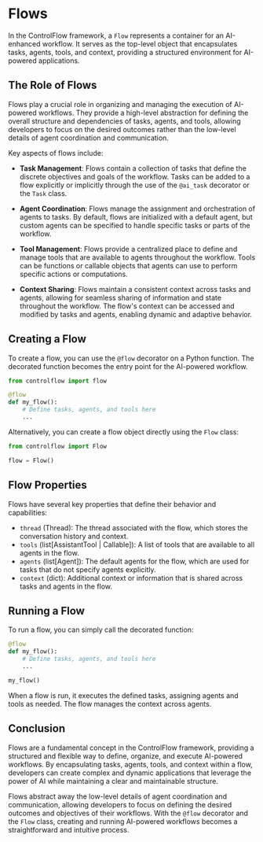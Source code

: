 # Flows

In the ControlFlow framework, a `Flow` represents a container for an AI-enhanced workflow. It serves as the top-level object that encapsulates tasks, agents, tools, and context, providing a structured environment for AI-powered applications.

## The Role of Flows

Flows play a crucial role in organizing and managing the execution of AI-powered workflows. They provide a high-level abstraction for defining the overall structure and dependencies of tasks, agents, and tools, allowing developers to focus on the desired outcomes rather than the low-level details of agent coordination and communication.

Key aspects of flows include:

- **Task Management**: Flows contain a collection of tasks that define the discrete objectives and goals of the workflow. Tasks can be added to a flow explicitly or implicitly through the use of the `@ai_task` decorator or the `Task` class.

- **Agent Coordination**: Flows manage the assignment and orchestration of agents to tasks. By default, flows are initialized with a default agent, but custom agents can be specified to handle specific tasks or parts of the workflow.

- **Tool Management**: Flows provide a centralized place to define and manage tools that are available to agents throughout the workflow. Tools can be functions or callable objects that agents can use to perform specific actions or computations.

- **Context Sharing**: Flows maintain a consistent context across tasks and agents, allowing for seamless sharing of information and state throughout the workflow. The flow's context can be accessed and modified by tasks and agents, enabling dynamic and adaptive behavior.

## Creating a Flow

To create a flow, you can use the `@flow` decorator on a Python function. The decorated function becomes the entry point for the AI-powered workflow.

```python
from controlflow import flow

@flow
def my_flow():
    # Define tasks, agents, and tools here
    ...
```

Alternatively, you can create a flow object directly using the `Flow` class:

```python
from controlflow import Flow

flow = Flow()
```

## Flow Properties

Flows have several key properties that define their behavior and capabilities:

- `thread` (Thread): The thread associated with the flow, which stores the conversation history and context.
- `tools` (list[AssistantTool | Callable]): A list of tools that are available to all agents in the flow.
- `agents` (list[Agent]): The default agents for the flow, which are used for tasks that do not specify agents explicitly.
- `context` (dict): Additional context or information that is shared across tasks and agents in the flow.

## Running a Flow

To run a flow, you can simply call the decorated function:

```python
@flow
def my_flow():
    # Define tasks, agents, and tools here
    ...

my_flow()
```

When a flow is run, it executes the defined tasks, assigning agents and tools as needed. The flow manages the context across agents.

## Conclusion

Flows are a fundamental concept in the ControlFlow framework, providing a structured and flexible way to define, organize, and execute AI-powered workflows. By encapsulating tasks, agents, tools, and context within a flow, developers can create complex and dynamic applications that leverage the power of AI while maintaining a clear and maintainable structure.

Flows abstract away the low-level details of agent coordination and communication, allowing developers to focus on defining the desired outcomes and objectives of their workflows. With the `@flow` decorator and the `Flow` class, creating and running AI-powered workflows becomes a straightforward and intuitive process.
